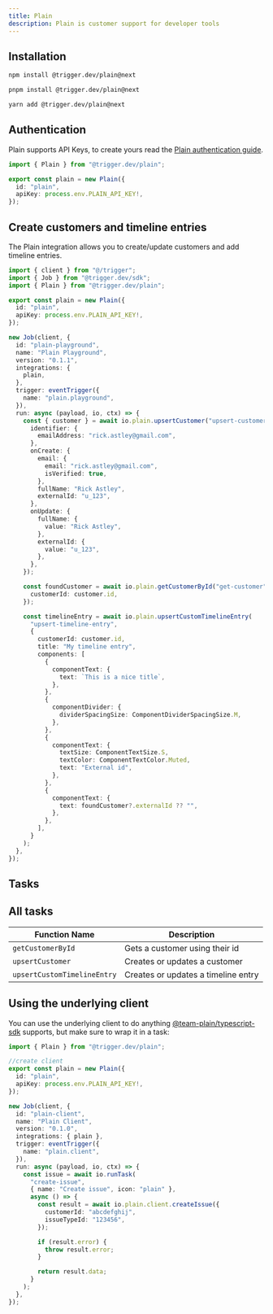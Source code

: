 ```yaml
---
title: Plain
description: Plain is customer support for developer tools
---
```


<Snippet file="integration-getting-started.mdx" />

## Installation

<CodeGroup>

```bash npm
npm install @trigger.dev/plain@next
```

```bash pnpm
pnpm install @trigger.dev/plain@next
```

```bash yarn
yarn add @trigger.dev/plain@next
```

</CodeGroup>

## Authentication

Plain supports API Keys, to create yours read the [Plain authentication guide](https://www.plain.com/docs/graphql-api/authentication).

```ts
import { Plain } from "@trigger.dev/plain";

export const plain = new Plain({
  id: "plain",
  apiKey: process.env.PLAIN_API_KEY!,
});
```

## Create customers and timeline entries

The Plain integration allows you to create/update customers and add timeline entries.

```ts
import { client } from "@/trigger";
import { Job } from "@trigger.dev/sdk";
import { Plain } from "@trigger.dev/plain";

export const plain = new Plain({
  id: "plain",
  apiKey: process.env.PLAIN_API_KEY!,
});

new Job(client, {
  id: "plain-playground",
  name: "Plain Playground",
  version: "0.1.1",
  integrations: {
    plain,
  },
  trigger: eventTrigger({
    name: "plain.playground",
  }),
  run: async (payload, io, ctx) => {
    const { customer } = await io.plain.upsertCustomer("upsert-customer", {
      identifier: {
        emailAddress: "rick.astley@gmail.com",
      },
      onCreate: {
        email: {
          email: "rick.astley@gmail.com",
          isVerified: true,
        },
        fullName: "Rick Astley",
        externalId: "u_123",
      },
      onUpdate: {
        fullName: {
          value: "Rick Astley",
        },
        externalId: {
          value: "u_123",
        },
      },
    });

    const foundCustomer = await io.plain.getCustomerById("get-customer", {
      customerId: customer.id,
    });

    const timelineEntry = await io.plain.upsertCustomTimelineEntry(
      "upsert-timeline-entry",
      {
        customerId: customer.id,
        title: "My timeline entry",
        components: [
          {
            componentText: {
              text: `This is a nice title`,
            },
          },
          {
            componentDivider: {
              dividerSpacingSize: ComponentDividerSpacingSize.M,
            },
          },
          {
            componentText: {
              textSize: ComponentTextSize.S,
              textColor: ComponentTextColor.Muted,
              text: "External id",
            },
          },
          {
            componentText: {
              text: foundCustomer?.externalId ?? "",
            },
          },
        ],
      }
    );
  },
});
```

## Tasks

## All tasks

| Function Name               | Description                         |
| --------------------------- | ----------------------------------- |
| `getCustomerById`           | Gets a customer using their id      |
| `upsertCustomer`            | Creates or updates a customer       |
| `upsertCustomTimelineEntry` | Creates or updates a timeline entry |

## Using the underlying client

You can use the underlying client to do anything [@team-plain/typescript-sdk](https://github.com/team-plain/typescript-sdk) supports, but make sure to wrap it in a task:

```ts
import { Plain } from "@trigger.dev/plain";

//create client
export const plain = new Plain({
  id: "plain",
  apiKey: process.env.PLAIN_API_KEY!,
});

new Job(client, {
  id: "plain-client",
  name: "Plain Client",
  version: "0.1.0",
  integrations: { plain },
  trigger: eventTrigger({
    name: "plain.client",
  }),
  run: async (payload, io, ctx) => {
    const issue = await io.runTask(
      "create-issue",
      { name: "Create issue", icon: "plain" },
      async () => {
        const result = await io.plain.client.createIssue({
          customerId: "abcdefghij",
          issueTypeId: "123456",
        });

        if (result.error) {
          throw result.error;
        }

        return result.data;
      }
    );
  },
});
```
